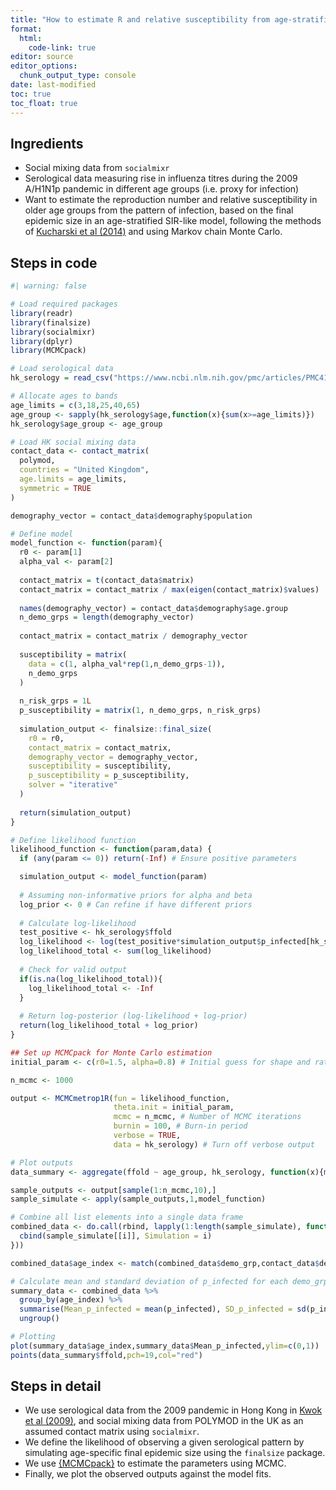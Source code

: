 ```yaml
---
title: "How to estimate R and relative susceptibility from age-stratified pre- and post-epidemic serological data?"
format: 
  html:
    code-link: true
editor: source
editor_options: 
  chunk_output_type: console
date: last-modified
toc: true
toc_float: true
---
```


## Ingredients

- Social mixing data from `socialmixr`
- Serological data measuring rise in influenza titres during the 2009 A/H1N1p pandemic in different age groups (i.e. proxy for infection)
- Want to estimate the reproduction number and relative susceptibility in older age groups from the pattern of infection, based on the final epidemic size in an age-stratified SIR-like model, following the methods of [Kucharski et al (2014)](https://journals.plos.org/plospathogens/article?id=10.1371/journal.ppat.1004206) and using Markov chain Monte Carlo.


## Steps in code

```r
#| warning: false

# Load required packages
library(readr)
library(finalsize)
library(socialmixr)
library(dplyr)
library(MCMCpack)
```

```r
# Load serological data
hk_serology = read_csv("https://www.ncbi.nlm.nih.gov/pmc/articles/PMC4100506/bin/rspb20140709supp2.csv")

# Allocate ages to bands
age_limits = c(3,18,25,40,65)
age_group <- sapply(hk_serology$age,function(x){sum(x>=age_limits)})
hk_serology$age_group <- age_group

# Load HK social mixing data
contact_data <- contact_matrix(
  polymod,
  countries = "United Kingdom",
  age.limits = age_limits,
  symmetric = TRUE
)

demography_vector = contact_data$demography$population

# Define model
model_function <- function(param){
  r0 <- param[1]
  alpha_val <- param[2]
  
  contact_matrix = t(contact_data$matrix)
  contact_matrix = contact_matrix / max(eigen(contact_matrix)$values)
  
  names(demography_vector) = contact_data$demography$age.group
  n_demo_grps = length(demography_vector)
  
  contact_matrix = contact_matrix / demography_vector
  
  susceptibility = matrix(
    data = c(1, alpha_val*rep(1,n_demo_grps-1)),
    n_demo_grps
  )
  
  n_risk_grps = 1L
  p_susceptibility = matrix(1, n_demo_grps, n_risk_grps)
  
  simulation_output <- finalsize::final_size(
    r0 = r0,
    contact_matrix = contact_matrix,
    demography_vector = demography_vector,
    susceptibility = susceptibility,
    p_susceptibility = p_susceptibility,
    solver = "iterative"
  )
  
  return(simulation_output)
}

# Define likelihood function
likelihood_function <- function(param,data) {
  if (any(param <= 0)) return(-Inf) # Ensure positive parameters

  simulation_output <- model_function(param)
  
  # Assuming non-informative priors for alpha and beta
  log_prior <- 0 # Can refine if have different priors
  
  # Calculate log-likelihood
  test_positive <- hk_serology$ffold
  log_likelihood <- log(test_positive*simulation_output$p_infected[hk_serology$age_group]+(1-test_positive)*(1-simulation_output$p_infected[hk_serology$age_group]))
  log_likelihood_total <- sum(log_likelihood)
  
  # Check for valid output
  if(is.na(log_likelihood_total)){
    log_likelihood_total <- -Inf
  }
  
  # Return log-posterior (log-likelihood + log-prior)
  return(log_likelihood_total + log_prior)
}

## Set up MCMCpack for Monte Carlo estimation
initial_param <- c(r0=1.5, alpha=0.8) # Initial guess for shape and rate

n_mcmc <- 1000

output <- MCMCmetrop1R(fun = likelihood_function, 
                       theta.init = initial_param,
                       mcmc = n_mcmc, # Number of MCMC iterations
                       burnin = 100, # Burn-in period
                       verbose = TRUE,
                       data = hk_serology) # Turn off verbose output

# Plot outputs
data_summary <- aggregate(ffold ~ age_group, hk_serology, function(x){mean(x == 1)})

sample_outputs <- output[sample(1:n_mcmc,10),]
sample_simulate <- apply(sample_outputs,1,model_function)

# Combine all list elements into a single data frame
combined_data <- do.call(rbind, lapply(1:length(sample_simulate), function(i) {
  cbind(sample_simulate[[i]], Simulation = i)
}))

combined_data$age_index <- match(combined_data$demo_grp,contact_data$demography$age.group)

# Calculate mean and standard deviation of p_infected for each demo_grp
summary_data <- combined_data %>%
  group_by(age_index) %>%
  summarise(Mean_p_infected = mean(p_infected), SD_p_infected = sd(p_infected)) %>%
  ungroup()

# Plotting
plot(summary_data$age_index,summary_data$Mean_p_infected,ylim=c(0,1))
points(data_summary$ffold,pch=19,col="red")
```

## Steps in detail
- We use serological data from the 2009 pandemic in Hong Kong in [Kwok et al (2009)](https://royalsocietypublishing.org/doi/10.1098/rspb.2014.0709), and social mixing data from POLYMOD in the UK as an assumed contact matrix using `socialmixr`.
- We define the likelihood of observing a given serological pattern by simulating age-specific final epidemic size using the `finalsize` package.
- We use [{MCMCpack}](https://cran.r-project.org/web/packages/MCMCpack/index.html) to estimate the parameters using MCMC.
- Finally, we plot the observed outputs against the model fits.